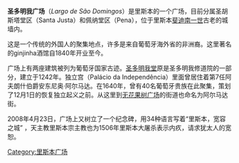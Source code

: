 '''圣多明我广场'''（''Largo de São Domingos''）是里斯本的一个广场，目前分属圣胡斯塔堂区（Santa Justa）和佩纳堂区（Pena），位于里斯本[[斐迪南一世_(葡萄牙)|斐迪南一世]]古老的城墙内。

这是一个传统的外国人的聚集地点，许多是来自葡萄牙海外省的非洲裔。这里著名的ginjinha酒馆自1840年开业至今。

广场上有两座建筑被列为葡萄牙国家古迹。[[圣多明我堂_(里斯本)|圣多明我堂]]原是圣多明我修道院的一部分，建立于1242年。独立宫（Palácio da Independência）里面曾居住着第7任阿夫朗什伯爵安东尼奥·阿尔马达。在1640年，曾有40名葡萄牙贵族在此聚集，策划了12月1日的恢复独立起义之前。从这里到[[无花果树广场|无花果树广场]]的街道也命名为阿尔马达街。

2008年4月23日，广场上又树立了一个纪念碑，用34种语言写着“里斯本，宽容之城” ，天主教里斯本宗主教也为1506年里斯本大屠杀表示内疚，请求犹太人的宽恕。


[[Category:里斯本广场|Category:里斯本广场]]